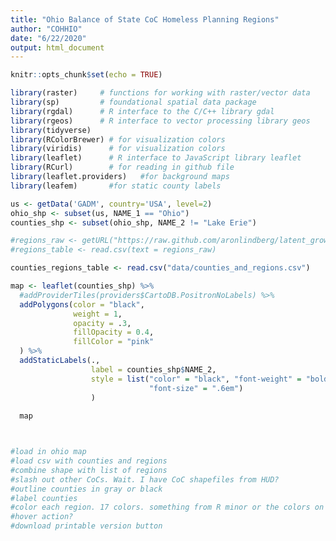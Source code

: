 ```yaml
---
title: "Ohio Balance of State CoC Homeless Planning Regions"
author: "COHHIO"
date: "6/22/2020"
output: html_document
---
```

```r
knitr::opts_chunk$set(echo = TRUE)
```


```r
library(raster)     # functions for working with raster/vector data
library(sp)         # foundational spatial data package
library(rgdal)      # R interface to the C/C++ library gdal 
library(rgeos)      # R interface to vector processing library geos 
library(tidyverse)  
library(RColorBrewer) # for visualization colors
library(viridis)      # for visualization colors
library(leaflet)      # R interface to JavaScript library leaflet
library(RCurl)        # for reading in github file
library(leaflet.providers)   #for background maps
library(leafem)       #for static county labels
```

```r
us <- getData('GADM', country='USA', level=2)
ohio_shp <- subset(us, NAME_1 == "Ohio")
counties_shp <- subset(ohio_shp, NAME_2 != "Lake Erie")
```

```r
#regions_raw <- getURL("https://raw.github.com/aronlindberg/latent_growth_classes/master/LGC_data.csv")
#regions_table <- read.csv(text = regions_raw)

counties_regions_table <- read.csv("data/counties_and_regions.csv")

```

```r
map <- leaflet(counties_shp) %>%
  #addProviderTiles(providers$CartoDB.PositronNoLabels) %>% 
  addPolygons(color = "black", 
              weight = 1, 
              opacity = .3, 
              fillOpacity = 0.4,
              fillColor = "pink"
  ) %>%
  addStaticLabels(.,
                  label = counties_shp$NAME_2,
                  style = list("color" = "black", "font-weight" = "bold",
                               "font-size" = ".6em")
                  )
  
  map



#load in ohio map
#load csv with counties and regions
#combine shape with list of regions
#slash out other CoCs. Wait. I have CoC shapefiles from HUD?
#outline counties in gray or black
#label counties
#color each region. 17 colors. something from R minor or the colors on my desktop.
#hover action?
#download printable version button
```
